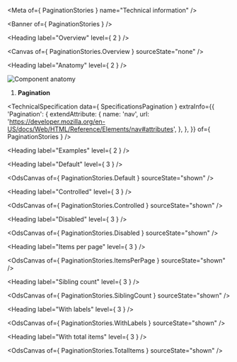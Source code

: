 
<Meta of={ PaginationStories } name="Technical information" />

<Banner of={ PaginationStories } />

<Heading label="Overview" level={ 2 } />

<Canvas of={ PaginationStories.Overview } sourceState="none" />

<Heading label="Anatomy" level={ 2 } />

![Component anatomy](/assets/base-assets/components/pagination/anatomy-tech.png "Component anatomy")

1. **Pagination**

<TechnicalSpecification
  data={ SpecificationsPagination }
  extraInfo={{
    'Pagination': {
      extendAttribute: {
        name: 'nav',
        url: 'https://developer.mozilla.org/en-US/docs/Web/HTML/Reference/Elements/nav#attributes',
      },
    },
  }}
  of={ PaginationStories } />

<Heading label="Examples" level={ 2 } />

<Heading label="Default" level={ 3 } />

<OdsCanvas of={ PaginationStories.Default } sourceState="shown" />

<Heading label="Controlled" level={ 3 } />

<OdsCanvas of={ PaginationStories.Controlled } sourceState="shown" />

<Heading label="Disabled" level={ 3 } />

<OdsCanvas of={ PaginationStories.Disabled } sourceState="shown" />

<Heading label="Items per page" level={ 3 } />

<OdsCanvas of={ PaginationStories.ItemsPerPage } sourceState="shown" />

<Heading label="Sibling count" level={ 3 } />

<OdsCanvas of={ PaginationStories.SiblingCount } sourceState="shown" />

<Heading label="With labels" level={ 3 } />

<OdsCanvas of={ PaginationStories.WithLabels } sourceState="shown" />

<Heading label="With total items" level={ 3 } />

<OdsCanvas of={ PaginationStories.TotalItems } sourceState="shown" />
